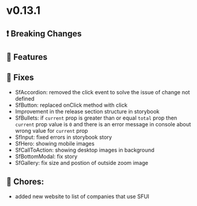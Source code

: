 
# v0.13.1

## ❗ Breaking Changes


## 🚀 Features


## 🐛 Fixes

- SfAccordion: removed the click event to solve the issue of change not defined
- SfButton: replaced onClick method with click
- Improvement in the release section structure in storybook
- SfBullets: if `current` prop is greater than or equal `total` prop then `current` prop value is `0`
    and there is an error message in console about wrong value for `current` prop
- SfInput: fixed errors in storybook story
- SfHero: showing mobile images
- SfCallToAction: showing desktop images in background
- SfBottomModal: fix story
- SfGallery: fix size and postion of outside zoom image

## 🧹 Chores:

- added new website to list of companies that use SFUI